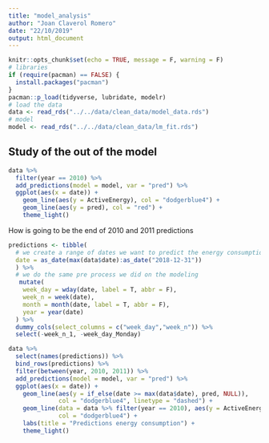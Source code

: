 ```yaml
---
title: "model_analysis"
author: "Joan Claverol Romero"
date: "22/10/2019"
output: html_document
---
```


```r
knitr::opts_chunk$set(echo = TRUE, message = F, warning = F)
# libraries
if (require(pacman) == FALSE) {
  install.packages("pacman")
}
pacman::p_load(tidyverse, lubridate, modelr)
# load the data
data <- read_rds("../../data/clean_data/model_data.rds")
# model 
model <- read_rds("../../data/clean_data/lm_fit.rds")
```

## Study of the out of the model

```r
data %>% 
  filter(year == 2010) %>% 
  add_predictions(model = model, var = "pred") %>% 
  ggplot(aes(x = date)) +
    geom_line(aes(y = ActiveEnergy), col = "dodgerblue4") +
    geom_line(aes(y = pred), col = "red") +
    theme_light()
```

How is going to be the end of 2010 and 2011 predictions

```r
predictions <- tibble(
  # we create a range of dates we want to predict the energy consumption
  date = as_date(max(data$date):as_date("2018-12-31"))
  ) %>% 
  # we do the same pre process we did on the modeling
   mutate(
    week_day = wday(date, label = T, abbr = F),
    week_n = week(date),
    month = month(date, label = T, abbr = F),
    year = year(date)
  ) %>% 
  dummy_cols(select_columns = c("week_day","week_n")) %>% 
  select(-week_n_1, -week_day_Monday)

data %>% 
  select(names(predictions)) %>% 
  bind_rows(predictions) %>% 
  filter(between(year, 2010, 2011)) %>% 
  add_predictions(model = model, var = "pred") %>% 
  ggplot(aes(x = date)) +
    geom_line(aes(y = if_else(date >= max(data$date), pred, NULL)), 
              col = "dodgerblue4", linetype = "dashed") +
    geom_line(data = data %>% filter(year == 2010), aes(y = ActiveEnergy), 
              col = "dodgerblue4") +
    labs(title = "Predictions energy consumption") +
    theme_light()

```


